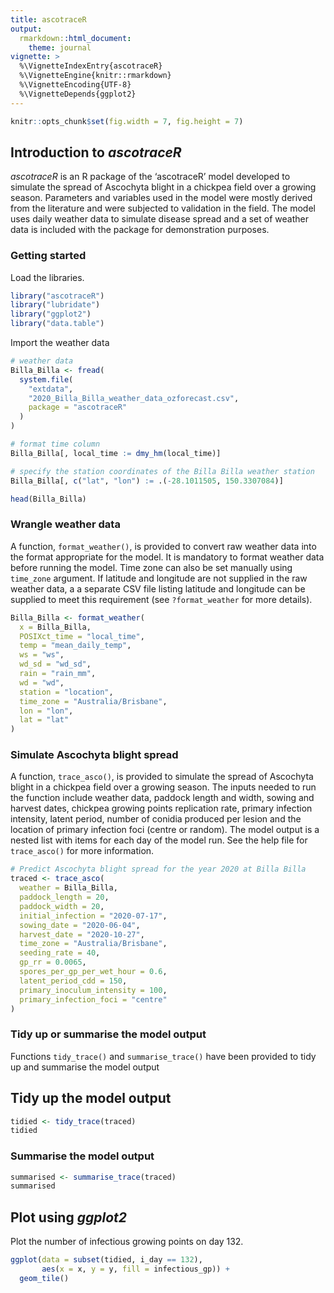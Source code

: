 ```yaml
---
title: ascotraceR
output:
  rmarkdown::html_document:
    theme: journal
vignette: >
  %\VignetteIndexEntry{ascotraceR}
  %\VignetteEngine{knitr::rmarkdown}
  %\VignetteEncoding{UTF-8}
  %\VignetteDepends{ggplot2}
---
```


```r
knitr::opts_chunk$set(fig.width = 7, fig.height = 7)
```

## Introduction to *ascotraceR*

*ascotraceR* is an R package of the 'ascotraceR' model developed to simulate the spread of Ascochyta blight in a chickpea field over a growing season.
Parameters and variables used in the model were mostly derived from the literature and were subjected to validation in the field.
The model uses daily weather data to simulate disease spread and a set of weather data is included with the package for demonstration purposes.

### Getting started

Load the libraries.

```r
library("ascotraceR")
library("lubridate")
library("ggplot2")
library("data.table")
```

Import the weather data

```r
# weather data
Billa_Billa <- fread(
  system.file(
    "extdata",
    "2020_Billa_Billa_weather_data_ozforecast.csv",
    package = "ascotraceR"
  )
)

# format time column
Billa_Billa[, local_time := dmy_hm(local_time)]

# specify the station coordinates of the Billa Billa weather station
Billa_Billa[, c("lat", "lon") := .(-28.1011505, 150.3307084)]

head(Billa_Billa)
```

### Wrangle weather data 

A function, `format_weather()`, is provided to convert raw weather data into the format appropriate for the model.
It is mandatory to format weather data before running the model.
Time zone can also be set manually using `time_zone` argument.
If latitude and longitude are not supplied in the raw weather data, a a separate CSV file listing latitude and longitude can be supplied to meet this requirement (see `?format_weather` for more details).

```r
Billa_Billa <- format_weather(
  x = Billa_Billa,
  POSIXct_time = "local_time",
  temp = "mean_daily_temp",
  ws = "ws",
  wd_sd = "wd_sd",
  rain = "rain_mm",
  wd = "wd",
  station = "location",
  time_zone = "Australia/Brisbane",
  lon = "lon",
  lat = "lat"
)
```

### Simulate Ascochyta blight spread

A function, `trace_asco()`, is provided to simulate the spread of Ascochyta blight in a chickpea field over a growing season.
The inputs needed to run the function include weather data, paddock length and width, sowing and harvest dates, chickpea growing points replication rate, primary infection intensity, latent period, number of conidia produced per lesion and the location of primary infection foci (centre or random).
The model output is a nested list with items for each day of the model run.
See the help file for `trace_asco()` for more information.

```r
# Predict Ascochyta blight spread for the year 2020 at Billa Billa
traced <- trace_asco(
  weather = Billa_Billa,
  paddock_length = 20,
  paddock_width = 20,
  initial_infection = "2020-07-17",
  sowing_date = "2020-06-04",
  harvest_date = "2020-10-27",
  time_zone = "Australia/Brisbane",
  seeding_rate = 40,
  gp_rr = 0.0065,
  spores_per_gp_per_wet_hour = 0.6,
  latent_period_cdd = 150,
  primary_inoculum_intensity = 100,
  primary_infection_foci = "centre"
)
```

### Tidy up or summarise the model output

Functions `tidy_trace()` and `summarise_trace()` have been provided to tidy up and summarise the model output

## Tidy up the model output 

```r
tidied <- tidy_trace(traced)
tidied
```


### Summarise the model output

```r
summarised <- summarise_trace(traced)
summarised
```

## Plot using _ggplot2_

Plot the number of infectious growing points on day 132.

```r
ggplot(data = subset(tidied, i_day == 132),
       aes(x = x, y = y, fill = infectious_gp)) +
  geom_tile()
```

